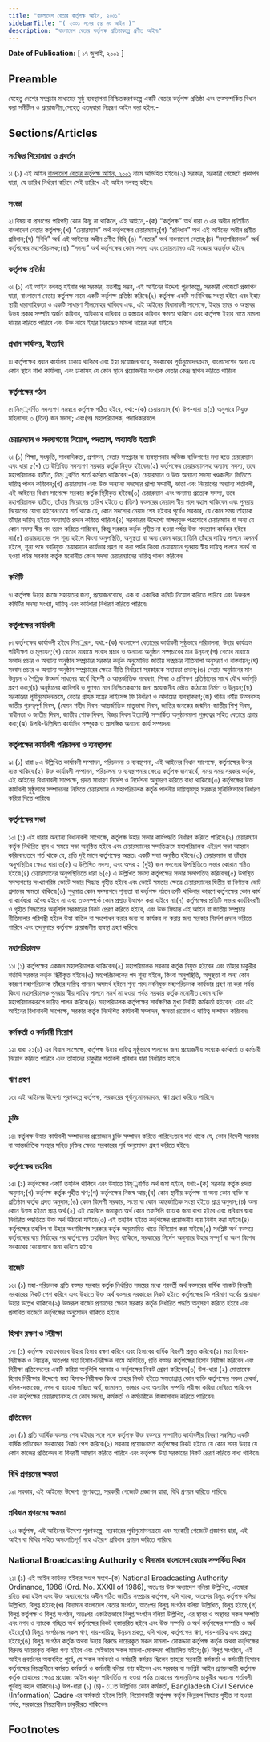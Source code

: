 ```yaml
---
title: "বাংলাদেশ বেতার কর্তৃপক্ষ আইন, ২০০১"
sidebarTitle: "( ২০০১ সনের ৫৪ নং আইন )"
description: "বাংলাদেশ বেতার কর্তৃপক্ষ প্রতিষ্ঠাকল্পে প্রণীত আইন৷"
---
```


**Date of Publication:** [ ১৭ জুলাই, ২০০১ ]

## Preamble

যেহেতু দেশের সম্প্রচার মাধ্যমের সুষ্ঠু ব্যবস্থাপনা নিশ্চিতকরণকল্পে একটি বেতার কর্তৃপক্ষ প্রতিষ্ঠা এবং তত্সম্পর্কিত বিধান করা সমীচীন ও প্রয়োজনীয়;সেহেতু এতদ্‌দ্বারা নিম্নরূপ আইন করা হইল:-

## Sections/Articles

### সংক্ষিপ্ত শিরোনামা ও প্রবর্তন

১৷ (১) এই আইন [বাংলাদেশ বেতার কর্তৃপক্ষ আইন, ২০০১](/act-878.html "বাংলাদেশ বেতার কর্তৃপক্ষ আইন, ২০০১") নামে অভিহিত হইবে৷(২) সরকার, সরকারী গেজেটে প্রজ্ঞাপন দ্বারা, যে তারিখ নির্ধারণ করিবে সেই তারিখে এই আইন বলবত্ হইবে৷

### সংজ্ঞা

২৷ বিষয় বা প্রসংগের পরিপন্থী কোন কিছু না থাকিলে, এই আইনে,-(ক) “কর্তৃপক্ষ” অর্থ ধারা ৩ এর অধীন প্রতিষ্ঠিত বাংলাদেশ বেতার কর্তৃপক্ষ;(খ) “চেয়ারম্যান” অর্থ কর্তৃপক্ষের চেয়ারম্যান;(গ) “প্রবিধান” অর্থ এই আইনের অধীন প্রণীত প্রবিধান;(ঘ) “বিধি” অর্থ এই আইনের অধীন প্রণীত বিধি;(ঙ) “বেতার” অর্থ বাংলাদেশ বেতার;(চ) “মহাপরিচালক” অর্থ কর্তৃপক্ষের মহাপরিচালক;(ছ) “সদস্য” অর্থ কর্তৃপক্ষের কোন সদস্য এবং চেয়ারম্যানও এই সংজ্ঞার অন্তর্ভুক্ত হইবে৷

### কর্তৃপক্ষ প্রতিষ্ঠা

৩৷ (১) এই আইন বলবত্ হইবার পর সরকার, যতশীঘ্র সম্ভব, এই আইনের উদ্দেশ্য পূরণকল্পে, সরকারী গেজেটে প্রজ্ঞাপন দ্বারা, বাংলাদেশ বেতার কর্তৃপক্ষ নামে একটি কর্তৃপক্ষ প্রতিষ্ঠা করিবে৷(২) কর্তৃপক্ষ একটি সংবিধিবদ্ধ সংস্থা হইবে এবং ইহার স্থায়ী ধারাবাহিকতা ও একটি সাধারণ সীলমোহর থাকিবে এবং, এই আইনের বিধানাবলী সাপেক্ষে, ইহার স্থাবর ও অস্থাবর উভয় প্রকার সম্পত্তি অর্জন করিবার, অধিকারে রাখিবার ও হস্তান্তর করিবার ক্ষমতা থাকিবে এবং কর্তৃপক্ষ ইহার নামে মামলা দায়ের করিতে পারিবে এবং উক্ত নামে ইহার বিরুদ্ধেও মামলা দায়ের করা যাইবে৷

### প্রধান কার্যালয়, ইত্যাদি

৪৷ কর্তৃপক্ষের প্রধান কার্যালয় ঢাকায় থাকিবে এবং ইহা প্রয়োজনবোধে, সরকারের পূর্বানুমোদনক্রমে, বাংলাদেশের অন্য যে কোন স্থানে শাখা কার্যালয়, এবং ঢাকাসহ যে কোন স্থানে প্রয়োজনীয় সংখ্যক বেতার কেন্দ্র স্থাপন করিতে পারিবে৷

### কর্তৃপক্ষের গঠন

৫৷ নিম্্নবর্ণিত সদস্যগণ সমন্বয়ে কর্তৃপক্ষ গঠিত হইবে, যথা:-(ক) চেয়ারম্যান;(খ) উপ-ধারা ৬(১) অনুসারে নিযুক্ত মহিলাসহ ৩ (তিন) জন সদস্য; এবং(গ) মহাপরিচালক, পদাধিকারবলে৷

### চেয়ারম্যান ও সদস্যগণের নিয়োগ, পদত্যাগ, অব্যাহতি ইত্যাদি

৬৷ (১) শিক্ষা, সংস্কৃতি, সাংবাদিকতা, প্রশাসন, বেতার সম্প্রচার বা ব্যবস্থাপনায় অভিজ্ঞ ব্যক্তিগণের মধ্য হতে চেয়ারম্যান এবং ধারা ৫(খ) তে উল্লিখিত সদস্যগণ সরকার কর্তৃক নিযুক্ত হইবেন৷(২) কর্তৃপক্ষের চেয়ারম্যানসহ অন্যান্য সদস্য, তবে মহাপরিচালক ব্যতীত, নিম্্নবর্ণিত শর্তে কর্মরত থাকিবেন:-(ক) চেয়ারম্যান ও উক্ত অন্যান্য সদস্য খণ্ডকালীন ভিত্তিতে দায়িত্ব পালন করিবেন;(খ) চেয়ারম্যান এবং উক্ত অন্যান্য সদস্যের প্রাপ্য সম্মানী, ভাতা এবং নিয়োগের অন্যান্য শর্তাবলী, এই আইনের বিধান সাপেক্ষে সরকার কর্তৃক স্থিরীকৃত হইবে৷(৩) চেয়ারম্যান এবং অন্যান্য প্রত্যেক সদস্য, তবে মহাপরিচালক ব্যতীত, তাঁহার নিয়োগের তারিখ হইতে ৩ (তিন) বত্সরের মেয়াদে স্বীয় পদে বহাল থাকিবেন এবং পুনরায় নিয়োগের যোগ্য হইবেন:তবে শর্ত থাকে যে, কোন সদস্যের মেয়াদ শেষ হইবার পূর্বেও সরকার, যে কোন সময় তাঁহাকে তাঁহার দায়িত্ব হইতে অব্যাহতি প্রদান করিতে পারিবে৷(৪) সরকারের উদ্দেশ্যে স্বাক্ষরযুক্ত পত্রযোগে চেয়ারম্যান বা অন্য যে কোন সদস্য স্বীয় পদ ত্যাগ করিতে পারিবেন, কিন্তু সরকার কর্তৃক গৃহীত না হওয়া পর্যন্ত উক্ত পদত্যাগ কার্যকর হইবে না৷(৫) চেয়ারম্যানের পদ শূন্য হইলে কিংবা অনুপস্থিতি, অসুস্থতা বা অন্য কোন কারণে তিনি তাঁহার দায়িত্ব পালনে অসমর্থ হইলে, শূন্য পদে নবনিযুক্ত চেয়ারম্যান কার্যভার গ্রহণ না করা পর্যন্ত কিংবা চেয়ারম্যান পুনরায় স্বীয় দায়িত্ব পালনে সমর্থ না হওয়া পর্যন্ত সরকার কর্তৃক মনোনীত কোন সদস্য চেয়ারম্যানের দায়িত্ব পালন করিবেন৷

### কমিটি

৭৷ কর্তৃপক্ষ উহার কাজে সহায়তার জন্য, প্রয়োজনবোধে, এক বা একাধিক কমিটি নিয়োগ করিতে পারিবে এবং উক্তরূপ কমিটির সদস্য সংখ্যা, দায়িত্ব এবং কার্যধারা নির্ধারণ করিতে পারিবে৷

### কর্তৃপক্ষের কার্যাবলী

৮৷ কর্তৃপক্ষের কার্যাবলী হইবে নিম্্নরূপ, যথা:-(ক) বাংলাদেশ বেতারের কার্যাবলী সুষ্ঠুভাবে পরিচালনা, উহার কার্যক্রম পরিবীক্ষণ ও মূল্যায়ন;(খ) বেতার মাধ্যমে সংবাদ প্রচার ও অন্যান্য অনুষ্ঠান সম্প্রচারের মান উন্নয়ন;(গ) বেতার মাধ্যমে সংবাদ প্রচার ও অন্যান্য অনুষ্ঠান সম্প্রচারে সরকার কর্তৃক অনুমোদিত জাতীয় সম্প্রচার নীতিমালা অনুসরণ ও বাস্তবায়ন;(ঘ) সংবাদ প্রচার ও অন্যান্য অনুষ্ঠান সম্প্রচারের ক্ষেত্রে নীতি নির্ধারণে সরকারকে সহায়তা প্রদান;(ঙ) বেতার অনুষ্ঠানের মান উন্নয়ন ও শৈল্পিক উত্কর্ষ সাধনের স্বার্থে বিদেশী ও আন্তর্জাতিক গবেষণা, শিক্ষা ও প্রশিক্ষণ প্রতিষ্ঠানের সাথে যৌথ কর্মসূচি গ্রহণ করা;(চ) অনুষ্ঠানের কারিগরি ও গুণগত মান নিশ্চিতকরণের জন্য প্রয়োজনীয় ভৌত কাঠামো নির্মাণ ও উন্নয়ন;(ছ) সরকারের পূর্বানুমোদনক্রমে, বেতার গ্রাহক যন্ত্রের লাইসেন্স ফি নির্ধারণ ও আদায়ের ব্যবস্থাকরণ;(জ) পবিত্র ধর্মীয় উত্সবসহ জাতীয় গুরুত্বপূর্ণ দিবস, (যেমন শহীদ দিবস-আন্তর্জাতিক মাতৃভাষা দিবস, জাতির জনকের জন্মদিন-জাতীয় শিশু দিবস, স্বাধীনতা ও জাতীয় দিবস, জাতীয় শোক দিবস, বিজয় দিবস ইত্যাদি) সম্পর্কিত অনুষ্ঠানমালা গুরুত্বের সহিত বেতারে প্রচার করা;(ঝ) উপরি-উল্লিখিত কার্যাদির সম্পূরক ও প্রাসঙ্গিক অন্যান্য কার্য সম্পাদন৷

### কর্তৃপক্ষের কার্যাবলী পরিচালনা ও ব্যবস্থাপনা

৯৷ (১) ধারা ৮এ উল্লিখিত কার্যাবলী সম্পাদন, পরিচালনা ও ব্যবস্থাপনা, এই আইনের বিধান সাপেক্ষে, কর্তৃপক্ষের উপর ন্যস্ত থাকিবে৷(২) উক্ত কার্যাবলী সম্পাদন, পরিচালনা ও ব্যবস্থাপনার ক্ষেত্রে কর্তৃপক্ষ জনস্বার্থে, সময় সময় সরকার কর্তৃক, এই আইনের বিধানাবলী সাপেক্ষে, প্রদত্ত সাধারণ নির্দেশ ও নির্দেশনা অনুসরণ করিতে বাধ্য থাকিবে৷(৩) কর্তৃপক্ষের উক্ত কার্যাবলী সুষ্ঠুভাবে সম্পাদনের নিমিত্তে চেয়ারম্যান ও মহাপরিচালক কর্তৃক পালনীয় দায়িত্বসমূহ সরকার সুনির্দিষ্টভাবে নির্ধারণ করিয়া দিতে পারিবে৷

### কর্তৃপক্ষের সভা

১০৷ (১) এই ধারার অন্যান্য বিধানাবলী সাপেক্ষে, কর্তৃপক্ষ উহার সভার কার্যপদ্ধতি নির্ধারণ করিতে পারিবে৷(২) চেয়ারম্যান কর্তৃক নির্ধারিত স্থান ও সময়ে সভা অনুষ্ঠিত হইবে এবং চেয়ারম্যানের সম্মতিক্রমে মহাপরিচালক এইরূপ সভা আহ্বান করিবেন:তবে শর্ত থাকে যে, প্রতি দুই মাসে কর্তৃপক্ষের অন্ততঃ একটি সভা অনুষ্ঠিত হইবে৷(৩) চেয়ারম্যান বা তাঁহার অনুপস্থিতির ক্ষেত্রে ধারা ৬(৫) এ উল্লিখিত সদস্য, এবং অপর ২ (দুই) জন সদস্যের উপস্থিতিতে সভার কোরাম গঠিত হইবে৷(৪) চেয়ারম্যানের অনুপস্থিতিতে ধারা ৬(৫) এ উল্লিখিত সদস্য কর্তৃপক্ষের সভার সভাপতিত্ব করিবেন৷(৫) উপস্থিত সদস্যগণের সংখ্যাগরিষ্ঠ ভোটে সভার সিদ্ধান্ত গৃহীত হইবে এবং ভোটে সমতার ক্ষেত্রে চেয়ারম্যানের দ্বিতীয় বা নির্ণায়ক ভোট প্রদানের ক্ষমতা থাকিবে৷(৬) শুধুমাত্র কোন সদস্যপদে শূন্যতা বা কর্তৃপক্ষ গঠনে ত্রুটি থাকিবার কারণে কর্তৃপক্ষের কোন কার্য বা কার্যধারা অবৈধ হইবে না এবং তত্সম্পর্কে কোন প্রশ্নও উত্থাপন করা যাইবে না৷(৭) কর্তৃপক্ষের প্রতিটি সভার কার্যবিবরণী ও গৃহীত সিদ্ধান্তের অনুলিপি সরকারের নিকট প্রেরণ করিতে হইবে, এবং উক্ত সিদ্ধান্ত এই আইন বা জাতীয় সম্প্রচার নীতিমালার পরিপন্থী হইলে উহা বাতিল বা সংশোধন করার জন্য বা কার্যকর না করার জন্য সরকার নির্দেশ প্রদান করিতে পারিবে এবং তদনুসারে কর্তৃপক্ষ প্রয়োজনীয় ব্যবস্থা গ্রহণ করিবে৷

### মহাপরিচালক

১১৷ (১) কর্তৃপক্ষের একজন মহাপরিচালক থাকিবেন৷(২) মহাপরিচালক সরকার কর্তৃক নিযুক্ত হইবেন এবং তাঁহার চাকুরীর শর্তাদি সরকার কর্তৃক স্থিরীকৃত হইবে৷(৩) মহাপরিচালকের পদ শূন্য হইলে, কিংবা অনুপস্থিতি, অসুস্থতা বা অন্য কোন কারণে মহাপরিচালক তাঁহার দায়িত্ব পালনে অসমর্থ হইলে শূন্য পদে নবনিযুক্ত মহাপরিচালক কার্যভার গ্রহণ না করা পর্যন্ত কিংবা মহাপরিচালক পুনরায় স্বীয় দায়িত্ব পালনে সমর্থ না হওয়া পর্যন্ত সরকার কর্তৃক মনোনীত কোন ব্যক্তি মহাপরিচালকরূপে দায়িত্ব পালন করিবে৷(৪) মহাপরিচালক কর্তৃপক্ষের সার্বক্ষণিক মুখ্য নির্বাহী কর্মকর্তা হইবেন; এবং এই আইনের বিধানাবলী সাপেক্ষে, সরকার কর্তৃক নির্দেশিত কার্যাবলী সম্পাদন, ক্ষমতা প্রয়োগ ও দায়িত্ব সম্পাদন করিবেন৷

### কর্মকর্তা ও কর্মচারী নিয়োগ

১২৷ ধারা ২১(চ) এর বিধান সাপেক্ষে, কর্তৃপক্ষ উহার দায়িত্ব সুষ্ঠুভাবে পালনের জন্য প্রয়োজনীয় সংখ্যক কর্মকর্তা ও কর্মচারী নিয়োগ করিতে পারিবে এবং তাঁহাদের চাকুরীর শর্তাবলী প্রবিধান দ্বারা নির্ধারিত হইবে৷

### ঋণ গ্রহণ

১৩৷ এই আইনের উদ্দেশ্য পূরণকল্পে কর্তৃপক্ষ, সরকারের পূর্বানুমোদনক্রমে, ঋণ গ্রহণ করিতে পারিবে৷

### চুক্তি

১৪৷ কর্তৃপক্ষ উহার কার্যাবলী সম্পাদনের প্রয়োজনে চুক্তি সম্পাদন করিতে পারিবে:তবে শর্ত থাকে যে, কোন বিদেশী সরকার বা আন্তর্জাতিক সংস্থার সহিত চুক্তির ক্ষেত্রে সরকারের পূর্ব অনুমোদন গ্রহণ করিতে হইবে৷

### কর্তৃপক্ষের তহবিল

১৫৷ (১) কর্তৃপক্ষের একটি তহবিল থাকিবে এবং উহাতে নিম্্নবর্ণিত অর্থ জমা হইবে, যথা:-(ক) সরকার কর্তৃক প্রদত্ত অনুদান;(খ) কর্তৃপক্ষ কর্তৃক গৃহীত ঋণ;(গ) কর্তৃপক্ষের নিজস্ব আয়;(ঘ) কোন স্থানীয় কর্তৃপক্ষ বা অন্য কোন ব্যক্তি বা প্রতিষ্ঠান কর্তৃক প্রদত্ত অনুদান;(ঙ) কোন বিদেশী সরকার, সংস্থা বা কোন আন্তর্জাতিক সংস্থা হইতে প্রাপ্ত অনুদান;(চ) অন্য কোন উত্স হইতে প্রাপ্ত অর্থ৷(২) এই তহবিলে জমাকৃত অর্থ কোন তফসিলি ব্যাংকে জমা রাখা হইবে এবং প্রবিধান দ্বারা নির্ধারিত পদ্ধতিতে উক্ত অর্থ উঠানো যাইবে৷(৩) এই তহবিল হইতে কর্তৃপক্ষের প্রয়োজনীয় ব্যয় নির্বাহ করা হইবে৷(৪) কর্তৃপক্ষের তহবিল বা উহার অংশবিশেষ সরকার কর্তৃক অনুমোদিত খাতে বিনিয়োগ করা যাইবে৷(৫) সংশ্লিষ্ট অর্থ বত্সরে কর্তৃপক্ষের ব্যয় নির্বাহের পর কর্তৃপক্ষের তহবিলে উদ্বৃত্ত থাকিলে, সরকারের নির্দেশ অনুসারে উহার সম্পূর্ণ বা অংশ বিশেষ সরকারের কোষাগারে জমা করিতে হইবে৷

### বাজেট

১৬৷ (১) মহা-পরিচালক প্রতি বত্সর সরকার কর্তৃক নির্ধারিত সময়ের মধ্যে পরবর্তী অর্থ বত্সরের বার্ষিক বাজেট বিবরণী সরকারের নিকট পেশ করিবে এবং উহাতে উক্ত অর্থ বত্সরে সরকারের নিকট হইতে কর্তৃপক্ষের কি পরিমাণ অর্থের প্রয়োজন উহার উল্লেখ থাকিবে৷(২) উক্তরূপ বাজেট প্রণয়নের ক্ষেত্রে সরকার কর্তৃক নির্ধারিত পদ্ধতি অনুসরণ করিতে হইবে এবং প্রস্তাবিত বাজেটে কর্তৃপক্ষের অনুমোদন থাকিতে হইবে৷

### হিসাব রক্ষণ ও নিরীক্ষা

১৭৷ (১) কর্তৃপক্ষ যথাযথভাবে উহার হিসাব রক্ষণ করিবে এবং হিসাবের বার্ষিক বিবরণী প্রস্তুত করিবে৷(২) মহা হিসাব-নিরীক্ষক ও নিয়ন্ত্রক, অতঃপর মহা হিসাব-নিরীক্ষক নামে অভিহিত, প্রতি বত্সর কর্তৃপক্ষের হিসাব নিরীক্ষা করিবেন এবং নিরীক্ষা প্রতিবেদনের একটি করিয়া অনুলিপি সরকার ও কর্তৃপক্ষের নিকট প্রেরণ করিবেন৷(৩) উপ-ধারা (২) মোতাবেক হিসাব নিরীক্ষার উদ্দেশ্যে মহা হিসাব-নিরীক্ষক কিংবা তাহার নিকট হইতে ক্ষমতাপ্রাপ্ত কোন ব্যক্তি কর্তৃপক্ষের সকল রেকর্ড, দলিল-দস্তাবেজ, নগদ বা ব্যাংকে গচ্ছিত অর্থ, জামানত, ভান্ডার এবং অন্যবিধ সম্পত্তি পরীক্ষা করিয়া দেখিতে পারিবেন এবং কর্তৃপক্ষের চেয়ারম্যানসহ যে কোন সদস্য, কর্মকর্তা ও কর্মচারীকে জিজ্ঞাসাবাদ করিতে পারিবেন৷

### প্রতিবেদন

১৮৷ (১) প্রতি আর্থিক বত্সর শেষ হইবার সঙ্গে সঙ্গে কর্তৃপক্ষ উক্ত বত্সরে সম্পাদিত কার্যাবলীর বিবরণ সম্বলিত একটি বার্ষিক প্রতিবেদন সরকারের নিকট পেশ করিবে৷(২) সরকার প্রয়োজনমত কর্তৃপক্ষের নিকট হইতে যে কোন সময় উহার যে কোন কাজের প্রতিবেদন বা বিবরণী আহ্বান করিতে পারিবে এবং কর্তৃপক্ষ উহা সরকারের নিকট প্রেরণ করিতে বাধ্য থাকিবে৷

### বিধি প্রণয়নের ক্ষমতা

১৯৷ সরকার, এই আইনের উদ্দেশ্য পূরণকল্পে, সরকারী গেজেটে প্রজ্ঞাপন দ্বারা, বিধি প্রণয়ন করিতে পারিবে৷

### প্রবিধান প্রণয়নের ক্ষমতা

২০৷ কর্তৃপক্ষ, এই আইনের উদ্দেশ্য পূরণকল্পে, সরকারের পূর্বানুমোদনক্রমে এবং সরকারী গেজেটে প্রজ্ঞাপন দ্বারা, এই আইন বা বিধির সহিত অসংগতিপূর্ণ নহে এইরূপ প্রবিধান প্রণয়ন করিতে পারিবে৷

### National Broadcasting Authority ও বিদ্যমান বাংলাদেশ বেতার সম্পর্কিত বিধান

২১৷ (১) এই আইন কার্যকর হইবার সংগে সংগে-(ক) National Broadcasting Authority Ordinance, 1986 (Ord. No. XXXII of 1986), অতঃপর উক্ত অধ্যাদেশ বলিয়া উল্লিখিত, এতদ্বারা রহিত করা হইল এবং উক্ত অধ্যাদেশের অধীন গঠিত জাতীয় সম্প্রচার কর্তৃপক্ষ, যদি থাকে, অতঃপর বিলুপ্ত কর্তৃপক্ষ বলিয়া উল্লিখিত, বিলুপ্ত হইবে;(খ) বিদ্যমান বাংলাদেশ বেতার সংগঠন, অতঃপর বিলুপ্ত সংগঠন বলিয়া উল্লিখিত, বিলুপ্ত হইবে;(গ) বিলুপ্ত কর্তৃপক্ষ ও বিলুপ্ত সংগঠন, অতঃপর একত্রিতভাবে বিলুপ্ত সংগঠন বলিয়া উল্লিখিত, এর স্থাবর ও অস্থাবর সকল সম্পত্তি এবং নগদ ও ব্যাংকে গচ্ছিত অর্থ কর্তৃপক্ষের নিকট হস্তান্তরিত হইবে এবং উক্ত সম্পত্তি ও অর্থ কর্তৃপক্ষের সম্পত্তি ও অর্থ হইবে;(ঘ) বিলুপ্ত সংগঠনের সকল ঋণ, দায়-দায়িত্ব, উন্নয়ন প্রকল্প, যদি থাকে, কর্তৃপক্ষের ঋণ, দায়-দায়িত্ব এবং প্রকল্প হইবে;(ঙ) বিলুপ্ত সংগঠন কর্তৃক অথবা উহার বিরুদ্ধে দায়েরকৃত সকল মামলা- মোকদ্দমা কর্তৃপক্ষ কর্তৃক অথবা কর্তৃপক্ষের বিরুদ্ধে দায়েরকৃত বলিয়া গণ্য হইবে এবং সেইভাবে সকল মামলা-মোকদ্দমা পরিচালিত হইবে;(চ) বিলুপ্ত সংগঠনে, এই আইন প্রবর্তনের অব্যবহিত পূর্বে, যে সকল কর্মকর্তা ও কর্মচারী কর্মরত ছিলেন তাহারা সরকারী কর্মকর্তা ও কর্মচারী হিসাবে কর্তৃপক্ষের নিয়ন্ত্রাধীনে কর্মরত কর্মকর্তা ও কর্মচারী বলিয়া গণ্য হইবেন এবং সরকার বা সংশ্লিষ্ট আইন প্রণয়নকারী কর্তৃপক্ষ কর্তৃক তাহাদের ক্ষেত্রে প্রযোজ্য আইন কানুন পরিবর্তিত না হওয়া পর্যন্ত তাহাদের পদোন্নতিসহ চাকুরীর অন্যান্য শর্তাবলী পূর্ববত্ বহাল থাকিবে৷(২) উপ-ধারা (১) (চ)- েত উল্লিখিত কোন কর্মকর্তা, Bangladesh Civil Service (Information) Cadre এর কর্মকর্তা হইলে তিনি, নিয়োগকারী কর্তৃপক্ষ কর্তৃক ভিন্নরূপ সিদ্ধান্ত গৃহীত না হওয়া পর্যন্ত, সরকারের নিয়ন্ত্রাধীনে চাকুরীরত থাকিবেন৷

## Footnotes
